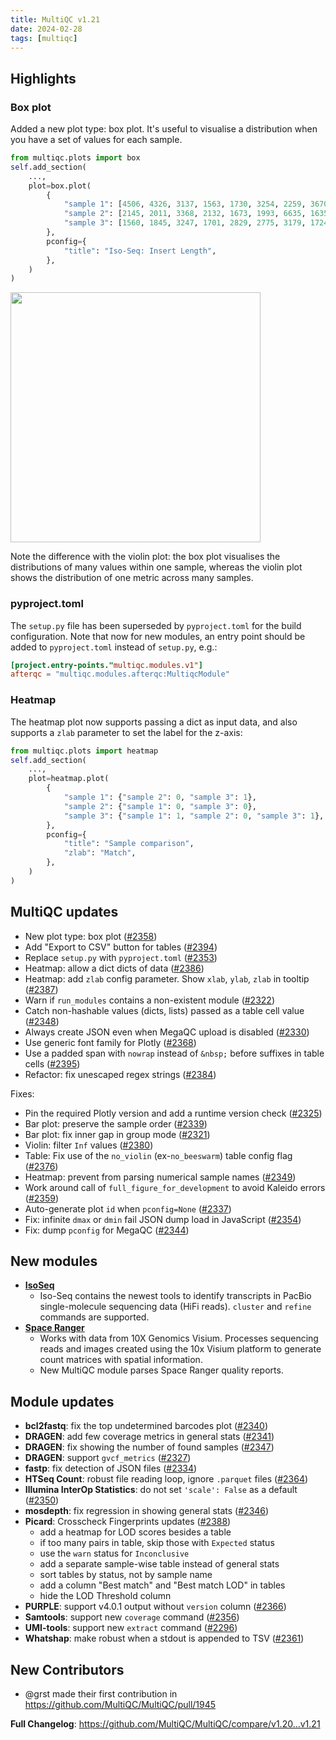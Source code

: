 ---
title: MultiQC v1.21
date: 2024-02-28
tags: [multiqc]
---

## Highlights

### Box plot

Added a new plot type: box plot. It's useful to visualise a distribution when you have a set of values for each sample.

```py
from multiqc.plots import box
self.add_section(
    ...,
    plot=box.plot(
        {
            "sample 1": [4506, 4326, 3137, 1563, 1730, 3254, 2259, 3670, 2719, ...],
            "sample 2": [2145, 2011, 3368, 2132, 1673, 1993, 6635, 1635, 4984, ...],
            "sample 3": [1560, 1845, 3247, 1701, 2829, 2775, 3179, 1724, 1828, ...],
        },
        pconfig={
            "title": "Iso-Seq: Insert Length",
        },
    )
)
```

<img width="400" src="https://raw.githubusercontent.com/MultiQC/MultiQC/1e2ad5529d547ab9dc04c99274da49ad6a2e556f/docs/images/changelog/v1.21-boxplot.png" />

Note the difference with the violin plot: the box plot visualises the distributions of many values within one sample, whereas the violin plot shows the distribution of one metric across many samples.

### pyproject.toml

The `setup.py` file has been superseded by `pyproject.toml` for the build configuration.
Note that now for new modules, an entry point should be added to `pyproject.toml` instead of `setup.py`, e.g.:

```toml
[project.entry-points."multiqc.modules.v1"]
afterqc = "multiqc.modules.afterqc:MultiqcModule"
```

### Heatmap

The heatmap plot now supports passing a dict as input data, and also supports a `zlab`
parameter to set the label for the z-axis:

```py
from multiqc.plots import heatmap
self.add_section(
    ...,
    plot=heatmap.plot(
        {
            "sample 1": {"sample 2": 0, "sample 3": 1},
            "sample 2": {"sample 1": 0, "sample 3": 0},
            "sample 3": {"sample 1": 1, "sample 2": 0, "sample 3": 1},
        },
        pconfig={
            "title": "Sample comparison",
            "zlab": "Match",
        },
    )
)
```

## MultiQC updates

- New plot type: box plot ([#2358](https://github.com/MultiQC/MultiQC/pull/2358))
- Add "Export to CSV" button for tables ([#2394](https://github.com/MultiQC/MultiQC/pull/2394))
- Replace `setup.py` with `pyproject.toml` ([#2353](https://github.com/MultiQC/MultiQC/pull/2353))
- Heatmap: allow a dict dicts of data ([#2386](https://github.com/MultiQC/MultiQC/pull/2386))
- Heatmap: add `zlab` config parameter. Show `xlab`, `ylab`, `zlab` in tooltip ([#2387](https://github.com/MultiQC/MultiQC/pull/2387))
- Warn if `run_modules` contains a non-existent module ([#2322](https://github.com/MultiQC/MultiQC/pull/2322))
- Catch non-hashable values (dicts, lists) passed as a table cell value ([#2348](https://github.com/MultiQC/MultiQC/pull/2348))
- Always create JSON even when MegaQC upload is disabled ([#2330](https://github.com/MultiQC/MultiQC/pull/2330))
- Use generic font family for Plotly ([#2368](https://github.com/MultiQC/MultiQC/pull/2368))
- Use a padded span with `nowrap` instead of `&nbsp;` before suffixes in table cells ([#2395](https://github.com/MultiQC/MultiQC/pull/2395))
- Refactor: fix unescaped regex strings ([#2384](https://github.com/MultiQC/MultiQC/pull/2384))

Fixes:

- Pin the required Plotly version and add a runtime version check ([#2325](https://github.com/MultiQC/MultiQC/pull/2325))
- Bar plot: preserve the sample order ([#2339](https://github.com/MultiQC/MultiQC/pull/2339))
- Bar plot: fix inner gap in group mode ([#2321](https://github.com/MultiQC/MultiQC/pull/2321))
- Violin: filter `Inf` values ([#2380](https://github.com/MultiQC/MultiQC/pull/2380))
- Table: Fix use of the `no_violin` (ex-`no_beeswarm`) table config flag ([#2376](https://github.com/MultiQC/MultiQC/pull/2376))
- Heatmap: prevent from parsing numerical sample names ([#2349](https://github.com/MultiQC/MultiQC/pull/2349))
- Work around call of `full_figure_for_development` to avoid Kaleido errors ([#2359](https://github.com/MultiQC/MultiQC/pull/2359))
- Auto-generate plot `id` when `pconfig=None` ([#2337](https://github.com/MultiQC/MultiQC/pull/2337))
- Fix: infinite `dmax` or `dmin` fail JSON dump load in JavaScript ([#2354](https://github.com/MultiQC/MultiQC/pull/2354))
- Fix: dump `pconfig` for MegaQC ([#2344](https://github.com/MultiQC/MultiQC/pull/2344))

## New modules

- [**IsoSeq**](https://github.com/PacificBiosciences/IsoSeq)
  - Iso-Seq contains the newest tools to identify transcripts in PacBio single-molecule sequencing data (HiFi reads). `cluster` and `refine` commands are supported.
- [**Space Ranger**](https://support.10xgenomics.com/spatial-gene-expression/software/pipelines/latest/what-is-space-ranger)
  - Works with data from 10X Genomics Visium. Processes sequencing reads and images created using
    the 10x Visium platform to generate count matrices with spatial information.
  - New MultiQC module parses Space Ranger quality reports.

## Module updates

- **bcl2fastq**: fix the top undetermined barcodes plot ([#2340](https://github.com/MultiQC/MultiQC/pull/2340))
- **DRAGEN**: add few coverage metrics in general stats ([#2341](https://github.com/MultiQC/MultiQC/pull/2341))
- **DRAGEN**: fix showing the number of found samples ([#2347](https://github.com/MultiQC/MultiQC/pull/2347))
- **DRAGEN**: support `gvcf_metrics` ([#2327](https://github.com/MultiQC/MultiQC/pull/2327))
- **fastp**: fix detection of JSON files ([#2334](https://github.com/MultiQC/MultiQC/pull/2334))
- **HTSeq Count**: robust file reading loop, ignore `.parquet` files ([#2364](https://github.com/MultiQC/MultiQC/pull/2364))
- **Illumina InterOp Statistics**: do not set `'scale': False` as a default ([#2350](https://github.com/MultiQC/MultiQC/pull/2350))
- **mosdepth**: fix regression in showing general stats ([#2346](https://github.com/MultiQC/MultiQC/pull/2346))
- **Picard**: Crosscheck Fingerprints updates ([#2388](https://github.com/MultiQC/MultiQC/pull/2388))
  - add a heatmap for LOD scores besides a table
  - if too many pairs in table, skip those with `Expected` status
  - use the `warn` status for `Inconclusive`
  - add a separate sample-wise table instead of general stats
  - sort tables by status, not by sample name
  - add a column "Best match" and "Best match LOD" in tables
  - hide the LOD Threshold column
- **PURPLE**: support v4.0.1 output without `version` column ([#2366](https://github.com/MultiQC/MultiQC/pull/2366))
- **Samtools**: support new `coverage` command ([#2356](https://github.com/MultiQC/MultiQC/pull/2356))
- **UMI-tools**: support new `extract` command ([#2296](https://github.com/MultiQC/MultiQC/pull/2296))
- **Whatshap**: make robust when a stdout is appended to TSV ([#2361](https://github.com/MultiQC/MultiQC/pull/2361))

## New Contributors
* @grst made their first contribution in https://github.com/MultiQC/MultiQC/pull/1945

**Full Changelog**: https://github.com/MultiQC/MultiQC/compare/v1.20...v1.21

